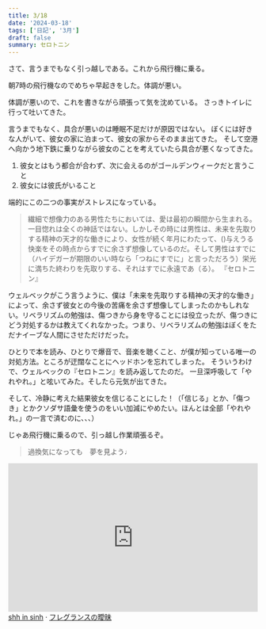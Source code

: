 ```yaml
---
title: 3/18
date: '2024-03-18'
tags: ['日記', '3月']
draft: false
summary: セロトニン
---
```

さて、言うまでもなく引っ越しである。これから飛行機に乗る。

朝7時の飛行機なのでめちゃ早起きをした。体調が悪い。

体調が悪いので、これを書きながら頑張って気を沈めている。
さっきトイレに行って吐いてきた。

言うまでもなく、具合が悪いのは睡眠不足だけが原因ではない。
ぼくには好きな人がいて、彼女の家に泊まって、彼女の家からそのまま出てきた。
そして空港へ向かう地下鉄に乗りながら彼女のことを考えていたら具合が悪くなってきた。
1. 彼女とはもう都合が合わず、次に会えるのがゴールデンウィークだと言うこと
2. 彼女には彼氏がいること

端的にこの二つの事実がストレスになっている。

>繊細で想像力のある男性たちにおいては、愛は最初の瞬間から生まれる。一目惚れは全くの神話ではない。しかしその時には男性は、未来を先取りする精神の天才的な働きにより、女性が続く年月にわたって、()与えうる快楽をその時点からすでに余さず想像しているのだ。そして男性はすでに（ハイデガーが期限のいい時なら「つねにすでに」と言っただろう）栄光に満ちた終わりを先取りする、それはすでに永遠であ（る）。
>『セロトニン』

ウェルベックがこう言うように、僕は「未来を先取りする精神の天才的な働き」によって、余さず彼女との今後の苦痛を余さず想像してしまったのかもしれない。リベラリズムの勉強は、傷つきから身を守ることには役立ったが、傷つきにどう対処するかは教えてくれなかった。つまり、リベラリズムの勉強はぼくをただナイーブな人間にさせただけだった。

ひとりで本を読み、ひとりで爆音で、音楽を聴くこと、が僕が知っている唯一の対処方法。ところが迂闊なことにヘッドホンを忘れてしまった。
そういうわけで、ウェルベックの『セロトニン』を読み返してたのだ。
一旦深呼吸して「やれやれ。」と呟いてみた。そしたら元気が出てきた。

そして、冷静に考えた結果彼女を信じることにした！（「信じる」とか、「傷つき」とかクソダサ語彙を使うのをいい加減にやめたい。ほんとは全部「やれやれ。」の一言で済むのに、、、）

じゃあ飛行機に乗るので、引っ越し作業頑張るぞ。
>過換気になっても　夢を見よう♩

<iframe width="100%" height="300" scrolling="no" frameborder="no" allow="autoplay" src="https://w.soundcloud.com/player/?url=https%3A//api.soundcloud.com/tracks/927790036&color=%23ff5500&auto_play=false&hide_related=false&show_comments=true&show_user=true&show_reposts=false&show_teaser=true&visual=true"></iframe><div><a href="https://soundcloud.com/in_sinh" title="shh in sinh" target="_blank" >shh in sinh</a> · <a href="https://soundcloud.com/in_sinh/z6rhyhhaqphr" title="フレグランスの曖昧" target="_blank" >フレグランスの曖昧</a></div>